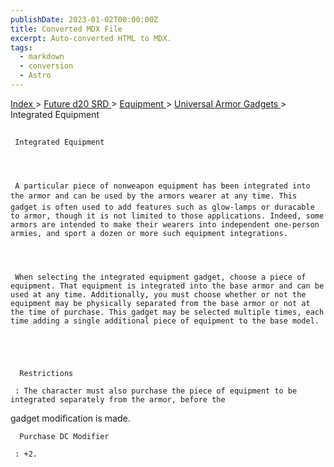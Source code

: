 ```yaml
---
publishDate: 2023-01-02T00:00:00Z
title: Converted MDX File
excerpt: Auto-converted HTML to MDX.
tags:
  - markdown
  - conversion
  - Astro
---
```


[
Index
](-index) >
[
Future d20 SRD
](future-d20-srd-index) >
[
Equipment
](future-d20-srd-equipment-index) >
[
Universal Armor Gadgets
](future-d20-srd-equipment-gadgets-universal-armor-index) > Integrated Equipment

##

     Integrated Equipment




     A particular piece of nonweapon equipment has been integrated into the armor and can be used by the armors wearer at any time. This gadget is often used to add features such as glow-lamps or duracable to armor, though it is not limited to those applications. Indeed, some armors are intended to make their wearers into independent one-person armies, and sport a dozen or more such equipment integrations.




     When selecting the integrated equipment gadget, choose a piece of equipment. That equipment is integrated into the base armor and can be used at any time. Additionally, you must choose whether or not the equipment may be physically separated from the base armor or not at the time of purchase. This gadget may be selected multiple times, each time adding a single additional piece of equipment to the base model.





      Restrictions

     : The character must also purchase the piece of equipment to be integrated separately from the armor, before the

gadget modification is made.

      Purchase DC Modifier

     : +2.
